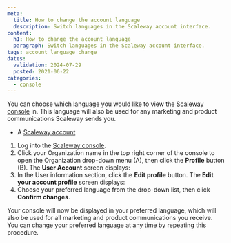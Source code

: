 ```yaml
---
meta:
  title: How to change the account language
  description: Switch languages in the Scaleway account interface.
content:
  h1: How to change the account language
  paragraph: Switch languages in the Scaleway account interface.
tags: account language change 
dates:
  validation: 2024-07-29
  posted: 2021-06-22
categories:
  - console
---
```


You can choose which language you would like to view the [Scaleway console](/account/concepts/#console) in. This language will also be used for any marketing and product communications Scaleway sends you.

<Macro id="requirements" />

- A [Scaleway account](https://console.scaleway.com)

1. Log into the [Scaleway console](https://console.scaleway.com).
2. Click your Organization name in the top right corner of the console to open the Organization drop-down menu (A), then click the **Profile** button (B). The **User Account** screen displays:
   <Lightbox src="scaleway-console-menu.webp" alt="" />
3. In the User information section, click the **Edit profile** button. The **Edit your account profile** screen displays:
   <Lightbox src="scaleway-edit-profile.webp" alt="" /> 
4. Choose your preferred language from the drop-down list, then click **Confirm changes**.

Your console will now be displayed in your preferred language, which will also be used for all marketing and product communications you receive. You can change your preferred language at any time by repeating this procedure.
